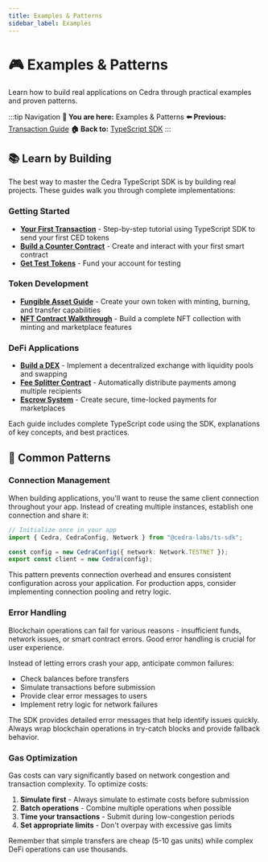 ```yaml
---
title: Examples & Patterns
sidebar_label: Examples
---
```


# 🎮 Examples & Patterns

Learn how to build real applications on Cedra through practical examples and proven patterns.

:::tip Navigation
**📍 You are here:** Examples & Patterns
**⬅️ Previous:** [Transaction Guide](/sdks/typescript/transactions)
**🏠 Back to:** [TypeScript SDK](/sdks/typescript-sdk)
:::

## 📚 Learn by Building

The best way to master the Cedra TypeScript SDK is by building real projects. These guides walk you through complete implementations:

### Getting Started
- **[Your First Transaction](/getting-started/tx#creating-your-first-transaction)** - Step-by-step tutorial using TypeScript SDK to send your first CED tokens
- **[Build a Counter Contract](/getting-started/counter)** - Create and interact with your first smart contract
- **[Get Test Tokens](/getting-started/faucet)** - Fund your account for testing

### Token Development
- **[Fungible Asset Guide](/guides/first-fa)** - Create your own token with minting, burning, and transfer capabilities
- **[NFT Contract Walkthrough](/guides/first-nft)** - Build a complete NFT collection with minting and marketplace features

### DeFi Applications
- **[Build a DEX](/guides/dex)** - Implement a decentralized exchange with liquidity pools and swapping
- **[Fee Splitter Contract](/guides/fee-splitter)** - Automatically distribute payments among multiple recipients
- **[Escrow System](/guides/escrow)** - Create secure, time-locked payments for marketplaces

Each guide includes complete TypeScript code using the SDK, explanations of key concepts, and best practices.

## 🔄 Common Patterns

### Connection Management

When building applications, you'll want to reuse the same client connection throughout your app. Instead of creating multiple instances, establish one connection and share it:

```typescript
// Initialize once in your app
import { Cedra, CedraConfig, Network } from "@cedra-labs/ts-sdk";

const config = new CedraConfig({ network: Network.TESTNET });
export const client = new Cedra(config);
```

This pattern prevents connection overhead and ensures consistent configuration across your application. For production apps, consider implementing connection pooling and retry logic.

### Error Handling

Blockchain operations can fail for various reasons - insufficient funds, network issues, or smart contract errors. Good error handling is crucial for user experience.

Instead of letting errors crash your app, anticipate common failures:
- Check balances before transfers
- Simulate transactions before submission
- Provide clear error messages to users
- Implement retry logic for network failures

The SDK provides detailed error messages that help identify issues quickly. Always wrap blockchain operations in try-catch blocks and provide fallback behavior.

### Gas Optimization

Gas costs can vary significantly based on network congestion and transaction complexity. To optimize costs:

1. **Simulate first** - Always simulate to estimate costs before submission
2. **Batch operations** - Combine multiple operations when possible
3. **Time your transactions** - Submit during low-congestion periods
4. **Set appropriate limits** - Don't overpay with excessive gas limits

Remember that simple transfers are cheap (5-10 gas units) while complex DeFi operations can use thousands.